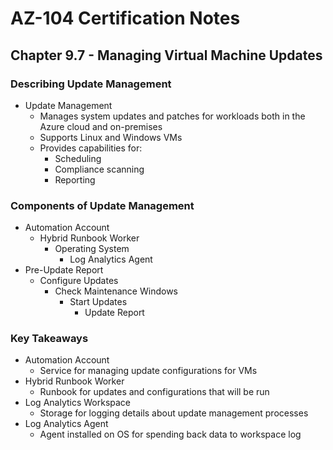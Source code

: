 # AZ-104 Certification Notes
## Chapter 9.7 - Managing Virtual Machine Updates

### Describing Update Management
* Update Management
	* Manages system updates and patches for workloads both in the Azure cloud and on-premises
	* Supports Linux and Windows VMs
	* Provides capabilities for:
		* Scheduling
		* Compliance scanning
		* Reporting

### Components of Update Management
* Automation Account
	* Hybrid Runbook Worker
		* Operating System
			* Log Analytics Agent
* Pre-Update Report
	* Configure Updates
		* Check Maintenance Windows
			* Start Updates
				* Update Report

### Key Takeaways
* Automation Account
	* Service for managing update configurations for VMs
* Hybrid Runbook Worker
	* Runbook for updates and configurations that will be run
* Log Analytics Workspace
	* Storage for logging details about update management processes
* Log Analytics Agent
	* Agent installed on OS for spending back data to workspace log